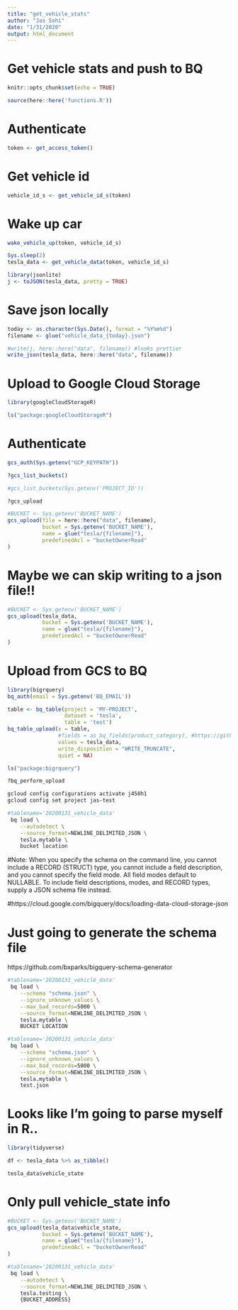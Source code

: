 ```yaml
---
title: "get_vehicle_stats"
author: "Jas Sohi"
date: "1/31/2020"
output: html_document
---
```


# Get vehicle stats and push to BQ

```r
knitr::opts_chunk$set(echo = TRUE)
```

```r
source(here::here('functions.R'))
```
# Authenticate

```r
token <- get_access_token()
```

# Get vehicle id

```r
vehicle_id_s <- get_vehicle_id_s(token)
```

# Wake up car

```r
wake_vehicle_up(token, vehicle_id_s)
```

```r
Sys.sleep(2)
tesla_data <- get_vehicle_data(token, vehicle_id_s)
```

```r
library(jsonlite)
j <- toJSON(tesla_data, pretty = TRUE)
```

# Save json locally

```r
today <- as.character(Sys.Date(), format = "%Y%m%d")
filename <- glue("vehicle_data_{today}.json")
```


```r
#write(j, here::here("data", filename)) #looks prettier
write_json(tesla_data, here::here("data", filename))
```

# Upload to Google Cloud Storage

```r
library(googleCloudStorageR)
```

```r
ls("package:googleCloudStorageR")
```

# Authenticate

```r
gcs_auth(Sys.getenv("GCP_KEYPATH"))
```


```r
?gcs_list_buckets()
```

```r
#gcs_list_buckets(Sys.getenv('PROJECT_ID'))
```

```r
?gcs_upload
```




```r
#BUCKET <- Sys.getenv('BUCKET_NAME')
gcs_upload(file = here::here("data", filename),
           bucket = Sys.getenv('BUCKET_NAME'),
           name = glue("tesla/{filename}"),
           predefinedAcl = "bucketOwnerRead"
)
```

# Maybe we can skip writing to a json file!!

```r
#BUCKET <- Sys.getenv('BUCKET_NAME')
gcs_upload(tesla_data,
           bucket = Sys.getenv('BUCKET_NAME'),
           name = glue("tesla/{filename}"),
           predefinedAcl = "bucketOwnerRead"
)
```

# Upload from GCS to BQ

```r
library(bigrquery)
bq_auth(email = Sys.getenv('BQ_EMAIL'))
```

```r
table <- bq_table(project = 'MY-PROJECT', 
                  dataset = 'tesla', 
                  table = 'test')
bq_table_upload(x = table, 
                #fields = as_bq_fields(product_category), #https://github.com/r-dbi/bigrquery/issues/361
                values = tesla_data,
                write_disposition = "WRITE_TRUNCATE",
                quiet = NA)
```

```r
ls("package:bigrquery")
```

```r
?bq_perform_upload
```

```zsh
gcloud config configurations activate j450h1 
gcloud config set project jas-test
```


```zsh
#tablename='20200131_vehicle_data'
 bq load \
    --autodetect \
    --source_format=NEWLINE_DELIMITED_JSON \
    tesla.mytable \
    bucket location
```

#Note: When you specify the schema on the command line, you cannot include a RECORD (STRUCT) type, you cannot include a field description, and you cannot specify the field mode. All field modes default to NULLABLE. To include field descriptions, modes, and RECORD types, supply a JSON schema file instead.

#https://cloud.google.com/bigquery/docs/loading-data-cloud-storage-json

# Just going to generate the schema file
https://github.com/bxparks/bigquery-schema-generator

```zsh
#tablename='20200131_vehicle_data'
 bq load \
    --schema "schema.json" \
    --ignore_unknown_values \
    --max_bad_records=5000 \
    --source_format=NEWLINE_DELIMITED_JSON \
    tesla.mytable \
    BUCKET LOCATION
```

```zsh
#tablename='20200131_vehicle_data'
 bq load \
    --schema "schema.json" \
    --ignore_unknown_values \
    --max_bad_records=5000 \
    --source_format=NEWLINE_DELIMITED_JSON \
    tesla.mytable \
    test.json
```


# Looks like I'm going to parse myself in R..

```r
library(tidyverse)

df <- tesla_data %>% as_tibble()
```

```r
tesla_data$vehicle_state
```

# Only pull vehicle_state info
```r
#BUCKET <- Sys.getenv('BUCKET_NAME')
gcs_upload(tesla_data$vehicle_state,
           bucket = Sys.getenv('BUCKET_NAME'),
           name = glue("tesla/{filename}"),
           predefinedAcl = "bucketOwnerRead"
)
```

```zsh
#tablename='20200131_vehicle_data'
 bq load \
    --autodetect \
    --source_format=NEWLINE_DELIMITED_JSON \
    tesla.testing \
    {BUCKET_ADDRESS}
```